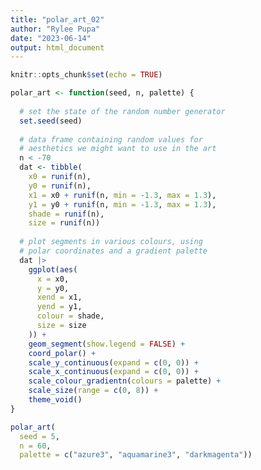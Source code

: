 ```yaml
---
title: "polar_art_02"
author: "Rylee Pupa"
date: "2023-06-14"
output: html_document
---
```


```r
knitr::opts_chunk$set(echo = TRUE)
```

```r
polar_art <- function(seed, n, palette) {
  
  # set the state of the random number generator
  set.seed(seed)
  
  # data frame containing random values for 
  # aesthetics we might want to use in the art
  n < -70
  dat <- tibble(
    x0 = runif(n),
    y0 = runif(n),
    x1 = x0 + runif(n, min = -1.3, max = 1.3),
    y1 = y0 + runif(n, min = -1.3, max = 1.3),
    shade = runif(n), 
    size = runif(n))
  
  # plot segments in various colours, using 
  # polar coordinates and a gradient palette
  dat |> 
    ggplot(aes(
      x = x0,
      y = y0,
      xend = x1,
      yend = y1,
      colour = shade,
      size = size
    )) +
    geom_segment(show.legend = FALSE) +
    coord_polar() +
    scale_y_continuous(expand = c(0, 0)) +
    scale_x_continuous(expand = c(0, 0)) + 
    scale_colour_gradientn(colours = palette) + 
    scale_size(range = c(0, 8)) + 
    theme_void()
}

polar_art(
  seed = 5, 
  n = 60, 
  palette = c("azure3", "aquamarine3", "darkmagenta"))
```

